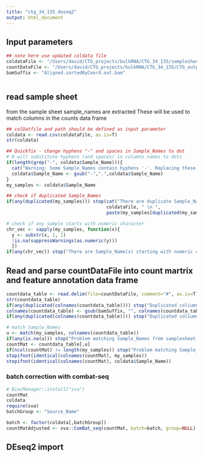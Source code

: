 ```yaml
---
title: "ctg_34_135_deseq2"
output: html_document
---
```



## Input parameters
```r
## note here use updated coldata file
coldataFile <- "/Users/david/CTG_projects/bulkRNA/CTG_34_135/samplesheet_34_135_KA.csv"
countDataFile <- "/Users/david/CTG_projects/bulkRNA/CTG_34_135/CTG_output/Quant/2019_34_genename.featureCounts.txt"
bamSuffix <- "Aligned.sortedByCoord.out.bam"



```


## read sample sheet
from the sample sheet sample_names are extracted
These will be used to match columns in the counts data frame
```r
## colDatfile and path should be defined as input parameter
coldata <- read.csv(coldataFile, as.is=T)
str(coldata)

## Quickfix - change hyphens "-" and spaces in Sample_Names to dot 
# R will substitute hyphens (and spaces) in columns names to dots
if(length(grep("-", coldata$Sample_Name))){
  cat("Warning: Some Sample_Names contain hyphens '-'. Replacing these with dots '.'")
  coldata$Sample_Name <- gsub("-",".",coldata$Sample_Name)
}
my_samples <- coldata$Sample_Name

## check if duplicated Sample_Names
if(any(duplicated(my_samples))) stop(cat("There are duplicate Sample_Name(s) in ", 
                                     coldataFile, " \n ",
                                     paste(my_samples[duplicated(my_samples)], collapse = "; ")))

# check if any sample starts with numeric character
chr_vec <- sapply(my_samples, function(x){
  y <- substr(x, 1, 1)
  !is.na(suppressWarnings(as.numeric(y)))
  })
if(any(chr_vec)) stop("There are Sample_Name(s) starting with numeric characters: ", paste(my_samples[chr_vec], collapse = "; "))

```


## Read and parse countDataFile into count martrix and feature annotation data frame
```r

countdata_table <- read.delim(file=countDataFile, comment="#", as.is=T)
str(countdata_table)
if(any(duplicated(colnames(countdata_table)))) stop("Duplicated coliumn names in countDataFile detected")
colnames(countdata_table) <- gsub(bamSuffix, "", colnames(countdata_table))
if(any(duplicated(colnames(countdata_table)))) stop("Duplicated coliumn names in countDataFile detected after bamSuffix removed")

# match Sample_Names
u <- match(my_samples, colnames(countdata_table))
if(any(is.na(u))) stop("Problem matching Sample_Names from samplesheet to countdata_table; not all Sample_Names present in colnames of count data file")
countMat <- countdata_table[,u]
if(ncol(countMat) != length(my_samples)) stop("Problem matching Sample_Names from samplesheet to countdata_table; not all Sample_Names present in colnames of count data file")
stopifnot(identical(colnames(countMat), my_samples))
stopifnot(identical(colnames(countMat), coldata$Sample_Name))

```

### batch correction with combat-seq
```r
# BiocManager::install("sva")
countMat
coldata
require(sva)
batchGroup <- "Source_Name"

batch <- factor(coldata[,batchGroup])
countMatAdjusted <- sva::ComBat_seq(countMat, batch=batch, group=NULL)


```


## DEseq2 import
```r

```


